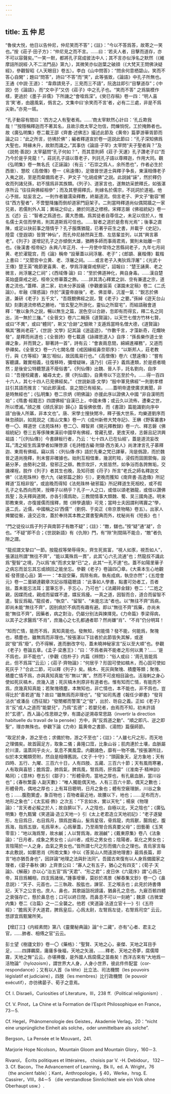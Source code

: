 ```yaml
---
---
---
```

title: 五 仲 尼
---




“魯侯大悦，他日以告仲尼，仲尼笑而不答”；《註》：“今以不答爲答，故寄之一笑也。”按《莊子·田子方》：“仲尼見之而不言。……曰：‘若夫人者，目擊而道存，亦不可以容聲矣。’”一笑一默，都將孔子寫成彼法中人；其不言亦似淨名之默然（《維摩詰所説經·入不二法門品》第九），其微笑亦似迦葉之破顔（《大梵天王問佛決疑經》，參觀智昭《人天眼目》卷五）。李白《山中問答》：“問余何意栖碧山，笑而不答心自閑”；題曰“問答”，詩曰“不答”而“笑”，此等張致，《論語》中孔子所無也。王通《中説·王道》： “韋鼎請見子，三見而三不語”，阮逸註即引“目擊道存”；《中説》仿《論語》，而“文中子”又仿《莊子》中之孔子也。“笑而不答” 之爲裝模作樣，更過於《墨子·非儒》下所譏之“會噎爲深”。《癸巳存稿》卷一四：“明人喜言‘笑’者，由趨風氣，僞言之。文集中曰‘余笑而不言’者，必有二三處，非是不爲尖新。”亦見一斑。

“孔子動容有間曰：‘西方之人有聖者焉。……’商太宰默然心計曰：‘孔丘欺我哉！’”按隱稱釋迦而不著其名，且故示商太宰之勿信，閃爍惝怳，工於掩飾者也。故《廣弘明集》卷二載王邵《齊書·述佛志》撮述此節及《黄帝》篇夢游華胥節而論之曰：“此之所言，彷彿於佛”；編者釋道宣於卷一逕説此節曰：“孔子深知佛爲大聖也，時緣未升，故默而識之。”其事仿《論語·子罕》太宰問“夫子聖者與？”及《説苑·善説》太宰嚭問“孔子何如？”，而其意則師《莊子·天運》孔子讚老子曰“吾乃今於是乎見龍！”，莊託孔子語以尊老子，列託孔子語以尊釋迦，作用大同。觀《弘明集》卷一無名氏《正誣論》（有云：“石崇之爲人，余所悉也”，作者必生於西晉）、慧皎《高僧傳》卷一《帛遠傳》，足徵晉世道士與釋子争長，東漢相傳老子入夷之説，至是而粲備爲老子、尹文子 “化胡成佛”之説。此説誠“誣”，然於釋仍收而列諸兒孫，初不擯爲非其族類。《列子》、道家言也，遂無妨采摭釋氏，如張湛序所云 “往往與佛經相參”；而及其譽揚釋氏，則嫁名於儒宗，不託詞於道袓。他心予揣，姑妄言之。一則作者雖濡染釋教，終屬道流。倘言老子、尹文子“動容”嚮往“西方聖者”，不啻豎降旛而倒却道家門庭架子。二則當時釋道尚似偶鬩牆之一家兄弟，若儒則外人耳；異端之仰止，勝於同道之標榜。宋釋志磐《佛祖統紀》卷一五《述》云：“智者之爲道也，廣大悉備。爲其徒者自尊信之，未足以信於人，惟名儒士夫信而學焉，則其道斯爲可信也。……智者之道於是愈有光焉”；後事之直陳，或足以抉前事之隱情乎？孔子服膺猶龍，已著乎莊生之書，并載乎《史記》，陸雲《登遐頌》皆贊“神仙”，而孔仲尼赫然與王喬、左慈輩並列，以其“興言慕老”。《列子》遂增記孔子之亦傾倒大雄，猶轉多師而事兩君焉，實則未始離一宗也。《後漢書·桓帝紀》永興八年正月、十一月使中常侍之苦縣祠老子，九年七月祠黄、老於濯龍宫，而《論》稱帝 “設華蓋以祠浮屠、老子”；《郎顗、襄楷傳》載楷上書曰：“又聞宫中立黄、老、浮屠之祠。……或言老子入夷狄爲浮屠”；《光武十王傳》楚王英“晚節更喜黄、老，學爲浮屠齋戒祭祀”，詔報曰：“楚王誦黄、老之微言，尚浮屠之仁祠”；《西域傳·論》曰：“至於佛道神化，興自身毒。……漢自楚英始盛齋戒之祀，桓帝又修華蓋之飾。……詳其清心釋累之訓、空有兼遣之宗，道書之流也。”蓋釋、道二家，初未分茅設蕝（參觀姜宸英《湛園未定稿》卷二《二氏論》）。牟融《理惑論》作於“漢靈帝崩後”，老、佛並舉，沆瀣一氣：“鋭志於佛道，兼研《老子》五千文”，“吾既覩佛經之説，覽《老子》之要。”孫綽《遊天台山賦》刻劃道流修栖之勝地，“皆玄聖之所游化，靈仙之所窟宅”，而結語融會道釋：“散以象外之説，暢以無生之篇，泯色空以合跡，忽即有而得玄，釋二名之同出，消一無於三旛。”《全晉文》卷六二輯孫《道賢論》，以天竺七僧方竹林七賢，或曰“不異”，或曰“體同”，斯又“合跡”之驗歟？支遁爲當時名僧大德，《道賢論》稱其“雅尚老莊”，《世説· 文學》記其論《逍遥遊》，“作數千言，才藻新奇，花爛映發”，是釋而尚道也；《全晉詩》卷七載遁《詠禪思道人》自序：“孫長樂作道士坐禪之象，并而贊之，聊著詩一首”，詩有云：“會衷兩息間，綿綿進襌務”，又道而參禪矣。《全晉文》卷一六七闕名僧《戒因緣經鼻奈耶序》：“以斯邦人，莊老教行，與《方等經》‘兼忘’相似，故因風易行也。”《高僧傳》卷六《慧遠傳》：“嘗有客聽講，難實相義，往復移時，彌增疑昧，遠乃引《莊子》義爲連類，於是惑者曉然；是後安公特聽慧遠不廢俗書”。《列仙傳》出魏、晉人手，託名劉向，自序曰：“吾搜校藏書，緬尋太史，撰《列仙圖》，自黄帝以下迄至於今。……得一百四十六人，其七十四人已見佛經矣。” 《世説新語·文學》“殷中軍見佛經”一則劉孝標註引其語而推言：“如此即漢成、哀之間已有經矣。……蓋明帝遣使廣求異聞，非是時無經也”；《弘明集》卷二宗炳《明佛論》亦援此序以證佛入中國 “非自漢明而始”；《隋書·經籍志》四謂佛經“自漢已上，中國未傳；或云久以流佈，遭秦之世，所以堙滅。”顔之推《顔氏家訓· 歸心》篇佞佛依僧，而《書證》篇能識劉向序中語“由後人所羼，非本文也”。唐、宋學士搜抉閒冷，釋子張大世系，均樂道劉序而昧忽顔訓，如晁説之《嵩山文集》卷一六《成州新修大梵寺記》、王楙《野客叢書》卷一〇、釋道世《法苑珠林》卷二〇、釋智昇《開元釋教録》卷一六、釋志磐《佛祖統紀》卷三五等侈陳東漢前中國早有佛經，曾藏孔壁，更庋天禄，志磐且記洪興祖語：“［《列仙傳》］今書肆板行者，乃云：‘七十四人已在仙經’，蓋是道流妄改耳。”清之經生爲漢學者如陳啓源《毛詩稽古編·附録·西方美人》尚津津言孔子慕釋迦、東周有佛經。竊以爲：《列仙傳·序》語於先秦之梵已譯華，洵是僞證，而於魏晉之道尚挽釋，則未嘗非確據也。始則互相借重，幾泯町畦，浸假而固圉禦侮，設蕝分茅，由勢利之競，發邪正之辯。教宗攻訐，大抵皆然，如争浴而各誇無垢，交譏裸裎。脱作《列子》者其生也晚，及知苻朗《苻子》所言“老氏之師名釋迦文佛”（《法苑珠林》卷六九《破邪篇之餘》引），更晚而獲知《南齊書·高逸傳》所記釋道“互相非毁”，或逾晚而得知《法苑珠林·破邪篇》所記釋道生死相校，或不假孔子之名西向而笑，授釋子以柄乎？孔子一人之口，或借以頌老猶龍，或借以讚佛爲聖；及夫釋與道閧，亦各引儒爲助，三教間情事大類魏、蜀、吴三國角逐。明末耶教東來，亦復援儒而擯釋，閲《辨學遺牘》可見；當時士夫因謂利瑪竇之“學，遠二氏，近儒，中國稱之曰‘西儒’”（劉侗、于奕正《帝京景物略》卷五）。出家人捭闔從衡，遠交近攻，蓋於奉持其本教之寶書聖典而外，枕秘尚有《短長》也！

“門之徒役以爲子列子與南郭子有敵不疑”；《註》：“敵，讎也。”按“疑”通“凝”，合也。“不疑”即不合；《世説新語》有《仇隙》門，有“隙”則間隔不能合，“敵”者仇隙之謂。

“龍叔謂文摯曰”一節。按龍叔等榮辱得失，齊生死貧富，“視人如豕，視吾如人”，張湛註所謂“無往不齊”，“能以萬殊爲一貫”，此其“心六孔流通”也；然龍叔不識此爲“聖智”之境，乃以爲“疾”而求文摯“已”之，此其“一孔不達”也。蓋不如陽里華子之病忘而並忘其忘或顔回之能坐忘。參觀《老子》卷論四〇章。《大乘本生心地觀經·發菩提心品》第一一：“本設空藥，爲除有病，執有成病，執空亦然”；《五燈會元》卷一二曇穎達觀章次記谷隱藴聰語：“此事如人學書，點畫可効者工，否者拙，蓋未能忘法耳；當筆忘手，手忘心，乃可也”；《法藏碎金録》卷二：“二姓之親，因媒而成，親成而留媒不遣，媒反爲擾。一真之道，因智而合，道合而留智不遣，智反爲礙。”龍叔者，“執空”、“留智”、“未能忘法”者也。以“無往不齊”爲病，即尚未能“無往不齊”，因别病於不病而有趣有避。即以“無往不齊”爲藥，亦尚未能“無往不齊”，因藥者，病之對治，仍屬分别法與揀擇見。《力命篇》季梁得病，以其子之求醫爲“不肖”，庶幾心之七孔都通者耶？然尚嫌“肖”、“不肖”仍分明耳！

“知而亡情，能而不爲，真知真能也。發無知，何能情？發不能，何能爲，聚塊也，積塵也，雖無爲而非理也。”按張湛以下註者於此節皆失其解，或遂説“發”爲“廢”，仍不得解，進而删改字句，蓋未曉神秘家言“反以至大順”也。參觀《老子》卷論五章。《孟子·梁惠王》：“曰：‘不爲者與不能者之形何以異？’…… ‘是不爲也，非不能也”，（參觀《抱朴子》内篇《辨問》：“俗人或曰：‘周孔皆能爲此，但不爲耳’”云云）；《莊子·齊物論》：“何居乎？形固可使如槁木，而心固可使如死灰乎？”合此二節，可以釋《列子》矣。槁木、死灰與聚塊、積塵等類；聚塊、積塵亡情不爲，亦與真知真能“形”無以“異”。然而不可皮相目論也。活潑剌之身心使如死灰槁木，庶幾入道；死灰槁木則原非有道者也。惟有知而亡情，有能而不爲，庶幾真知真能；若聚塊積塵，本無知也，非亡情也，本不能也，非不爲也，豈得比於“善若道”哉？故曰 “雖無爲而非理也”。“發”如司馬遷《報任少卿書》“發背沾衣”或潘岳《西征賦》“發閿鄉而警策”之“發”，出於、昉自之義。正如《老子》言“反”成人之道而“能嬰兒”，乃爲“玄德”；若嬰兒者，由焉而不知，初未許語於“玄德”。西人論心性思辯之學，有謂必逆溯尋常思路（invertir la direction habituelle du travail de la pensée）方中，與“反爲道之動”、“順之即凡、逆之即聖”，理亦無殊也。參觀下論《力命》篇黄帝之書節、《湯問》篇偃師節。

“取足於身，游之至也；求備於物，游之不至也”；《註》：“人雖七尺之形，而天地之理備矣。故首圓足方，取象二儀；鼻隆口窊，比象山谷；肌肉連於土壤，血脈屬於川瀆，温蒸同乎炎火，氣息不異風雲。内觀諸色，靡有一物不備。”按張湛所註，似於本文觸類旁附，然自是相傳舊説。《文子·十守》：“頭圓象天，足方象地；天有四時、五行、九曜、三百六十日，人有四肢、五藏、三百六十節；天有風雨寒暑，人有取與喜怒；膽爲雲，肺爲氣，脾爲風，腎爲雨，肝爲雷”（《淮南子·精神訓》略同）；《意林》卷五引《鄒子》：“形體骨肉，當地之厚也，有孔竅血脈，當川谷也”；《春秋繁露·人副天數》：“唯人獨能偶天地。人有三百六十節，偶天之數也；形體骨肉，偶地之厚也；上有耳目聰明，日月之象也；體有空竅理脈，川谷之象也；……腹胞實虚，象百物也；百物者最近地，故腰以下，地也；……足布而方，地形之象也”；《太玄經·飾》之次五：“下言如水，實以天牝”；楊泉《物理論》：“言天者必擬之於人；故自臍以下，人之陰也，自極以北，天之陰也”；《廣弘明集》卷九甄鸞《笑道論·造立天地一》引《太上老君造立天地初記》：“老子遂變形，左目爲日，右目爲月，頭爲崑崙山，髮爲星宿，骨爲龍，肉爲獸，腸爲蛇，腹爲海，指爲五嶽，毛爲草木，心爲華蓋，乃至兩腎合爲真要父母”；田藝蘅《玉笑零音》：“地以海爲腎，故水鹹；人以腎爲海，故溺鹹”；《戴東原集》卷八《法象論》：“日月者，成象之男女也；山川者，成形之男女也；陰陽者，氣化之男女也；言陰陽於一人之身，血氣之男女也。”皆所謂七尺之形而備六合之理也。青烏家言每本此敷説，如鄭思肖《所南文集》中以《答吴山人問遠游地理書》最爲長篇，即言“地亦猶吾身也”，因詳論“地理之法與針法同”。吾國古來復有以人身爲備國家之理者，《晏子春秋·諫》上齊景公曰：“寡人之有五子，猶心之有四支”；《荀子·天論》、《解蔽》亦以心“治五官”爲“天君”、“形之君”；皮日休《六箴序》謂“心爲己帝，耳目爲輔相，四支爲諸侯。”踵事增華，莫妙於馮景《解舂集文鈔》卷一〇《鼻息説》：“天子、元首也，二三執政、股肱也，諫官、王之喉舌也；此見於詩書傳記，天下之公言也。庶人、鼻也，其歌謡詛祝謗議，猶鼻孔之息也。九竅百骸四體之衰强存亡，懸於鼻息也；口可以終日閉，而鼻息不可以一刻絶”；魏源《古微堂内集》卷二《治篇》之一二全襲之。他若《笑道論·法道立官十一》引《五符經》：“膽爲天子大道君，脾爲皇后，心爲太尉，左腎爲左徒，右腎爲司空” 云云，悠謬宜爲甄鸞所笑。

【增訂三】《内經素問》第八《靈蘭秘典論》論“十二藏”，亦有“心者、君主之官，……肺者、相傅之官”云云。

彭士望《樹廬文鈔》卷一〇《藥格》：“聖賢、天地之心，豪傑、天地之耳目手足，……四譯羈縻，庸庸多後福，天地之矢溺，……釋老、天地之奇夢，腐儒障霧，天地之臀”云云，亦堪捧腹，是外國人爲腐儒之苗裔矣！西洋古來有“大地爲一活物論”（hylozoism），謂世界大人身，人身小世界，彼此件件配當（cor- respondance）；又有以人首（la tête）比立法、司法機關（les pouvoirs législatif et judiciaire），四肢（les membres）比行政機關（le pouvoir exécutif），亦彷彿晏子、荀子之意焉。

Cf. I. Disraeli，Curiosities of Literature，III，238 ff.（Political religionism）.

Cf. V. Pinot，La Chine et la Formation de l’Esprit Philosophique en France，73－5.

Cf. Hegel，Phänomenologie des Geistes，Akademie Verlag，20：“nicht eine ursprüngliche Einheit als solche，oder unmittelbare als solche”.

Bergson，La Pensée et le Mouvant，241.

Marjorie Hope Nicolson，Mountain Gloom and Mountain Glory，160－3.

Rivarol， Écrits politiques et littéraires， choisis par V. -H. Debidour， 132－3. Cf. Bacon，The Advancement of Learning，Bk II，ed. A. Wright，76 （the ancient fable）；Kant，Anthropologie，§ 40，Werke，hrsg. E. Cassirer，VIII，84－5 （die verstandlose Sinnlichkeit wie ein Volk ohne Oberhaupt usw.）.